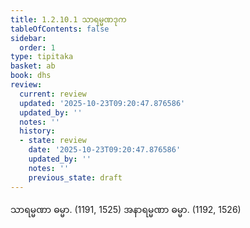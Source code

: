 ```yaml
---
title: 1.2.10.1 သာရမ္မဏဒုက
tableOfContents: false
sidebar:
  order: 1
type: tipitaka
basket: ab
book: dhs
review:
  current: review
  updated: '2025-10-23T09:20:47.876586'
  updated_by: ''
  notes: ''
  history:
  - state: review
    date: '2025-10-23T09:20:47.876586'
    updated_by: ''
    notes: ''
    previous_state: draft
---
```



<ReviewStatus review={frontmatter.review} showDetails={true} />

<HypothesisAnnotation frontmatter={frontmatter} />

<DynamicBreadcrumb />

<Division number="77" book="dhs" e="ch" v="29" p="11">

<Paragraph number="186" book="dhs">
သာရမ္မဏာ ဓမ္မာ. (<Emphasis>1191, 1525</Emphasis>)
</Paragraph>

<Paragraph number="187" book="dhs">
အနာရမ္မဏာ ဓမ္မာ. (<Emphasis>1192, 1526</Emphasis>)
</Paragraph>
</Division>